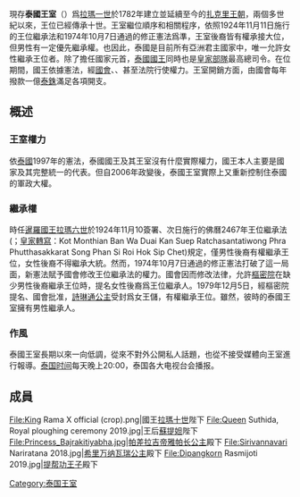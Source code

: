 {{Unreferenced|time=2021-04-13T05:14:18+00:00}}
{{merge|却克里王朝|discuss=Talk:泰國王室#请求与却克里王朝合并|time=2018-09-21T09:12:53+00:00}}
{{infobox royal house
| surname        = 泰國王室
| coat of arms   = [[File:Emblem_of_the_House_of_Chakri.svg|150px]]
| country        = {{THA}}
| parent house   = [[吞武里王国|吞武里王朝]]
| titles         = [[國王|國王]]
| founder        = [[拉玛一世|拉玛一世]]
| final ruler    = 
| current head   = [[玛哈·哇集拉隆功|拉瑪十世]]
| founding year  = 1782年
| dissolution    = 
| deposition     = 
| ethnicity      = 
| cadet branches = 
}}
{{泰國王室}}
現存'''泰國王室'''（{{lang-th|ราชวงศ์จักรี}}）爲[[拉瑪一世|拉瑪一世]]於1782年建立並延續至今的[[扎克里王朝|扎克里王朝]]，兩個多世紀以來，王位已經傳承十世。王室繼位順序和相關程序，依照1924年11月11日施行的王位繼承法和1974年10月7日通過的修正憲法爲準，王室後裔皆有權承接大位，但男性有一定優先繼承權。也因此，泰國是目前所有亞洲君主國家中，唯一允許女性繼承王位者。除了擔任國家元首，[[泰國君主|泰國國王]]同時也是[[泰国皇家军队|皇家部隊]]最高總司令。在位期間，國王依據憲法，經[[泰国国会|國會]]、{{link-en|皇家政府|Government of Thailand}}、甚至法院行使權力。王室開銷方面，由國會每年撥款一億[[泰銖|泰銖]]滿足各項開支。

== 概述 ==
===王室權力===
依[[泰國|泰國]]1997年的憲法，泰國國王及其王室沒有什麼實際權力，國王本人主要是國家及其完整統一的代表。但自2006年政變後，泰國王室實際上又重新控制住泰國的軍政大權。

===繼承權===
{{main|泰國王位繼承}}
時任[[暹羅國王|暹羅國王]][[瓦栖拉兀|拉瑪六世]]於1924年11月10簽署、次日施行的佛曆2467年王位繼承法 ({{lang-th|กฎมณเฑียรบาลว่าด้วยการสืบราชสันตติวงศ์ พระพุทธศักราช ๒๔๖๗}}；[[皇家泰語轉寫通用系統|皇家轉寫]]：Kot Monthian Ban Wa Duai Kan Suep Ratchasantatiwong Phra Phutthasakkarat Song Phan Si Roi Hok Sip Chet)規定，僅男性後裔有權繼承王位，女性後裔不得繼承大統。然而，1974年10月7日通過的修正憲法打破了這一局面，新憲法賦予國會修改王位繼承法的權力。國會因而修改法律，允許[[泰国枢密院|樞密院]]在缺少男性後裔繼承王位時，提名女性後裔爲王位繼承人。1979年12月5日，經樞密院提名、國會批准，[[詩琳通公主|詩琳通公主]]受封爲女王儲，有權繼承王位。雖然，彼時的泰國王室擁有男性繼承人。

===作風===
泰國王室長期以來一向低調，從來不對外公開私人話題，也從不接受媒體向王室進行報導。[[UTC+07:00|泰国时间]]每天晚上20:00，泰国各大电视台会播报{{link-th|王室新闻|ข่าวในพระราชสำนัก}}。

== 成員 ==
<gallery>
File:King Rama X official (crop).png|國王[[玛哈·哇集拉隆功|拉瑪十世]]陛下
File:Queen Suthida, Royal ploughing ceremony 2019.jpg|王后[[素提达|蘇提妲]]陛下
File:Princess_Bajrakitiyabha.jpg|[[帕差拉吉帝雅帕长公主|帕差拉吉帝雅帕长公主]]殿下
File:Sirivannavari Nariratana 2018.jpg|[[希里万纳瓦瑞公主|希里万纳瓦瑞公主]]殿下
File:Dipangkorn Rasmijoti 2019.jpg|[[提帮功王子|提帮功王子]]殿下
</gallery>

[[Category:泰国王室|Category:泰国王室]]